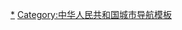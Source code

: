 {{NavboxV2
|type = vertical
|listclass=hlist
|name = 中华人民共和国国家历史文化名城
|title = {{Flagicon|PRC}} [[中华人民共和国|{{color|white|中华人民共和国}}]][[国家历史文化名城|{{color|white|国家历史文化名城}}]]
|titlestyle = background: SaddleBrown; color:#ffffff;
|state = collapsed
|above = [[中华人民共和国国务院|{{color|white|中华人民共和国国务院}}]]公布，共'''141'''处（截至2022年3月28日）：
|abovestyle = background: Sienna; color:#ffffff;
|groupstyle = color: #ffffff; background-color: SaddleBrown; text-align: center;
 
|group1 = [[华北地区|{{color|white|华北}}]]<br />15
|list1-type = vertical
|list1-border = child
|list1-groupstyle = color: #ffffff; background-color: SaddleBrown; text-align: center;
|list1-group1 = [[北京市|{{color|white|北　京}}]] <sub>1
|list1-list1 = 
*[[北京市]]
|list1-group2 = [[天津市|{{color|white|天　津}}]] <sub>1
|list1-list2 = 
*[[天津市]]
|list1-group3 = [[河北省|{{color|white|河　北}}]] <sub>6
|list1-list3 = 
*[[承德市]]
*[[保定市]]
*石家庄市
**[[正定县]]
*[[邯郸市]]
*秦皇岛市
**[[山海关区]]
*张家口市
**[[蔚县]]
|list1-group4 = [[山西省|{{color|white|山　西}}]] <sub>6
|list1-list4 = 
*[[大同市]]
*晋中市
**[[平遥县]]
*运城市
**[[新绛县]]
*忻州市
**[[代县]]
*晋中市
**[[祁县]]
*[[太原市]]
|list1-group5 = [[内蒙古自治区|{{color|white|内蒙古}}]] <sub>1
|list1-list5 = [[呼和浩特市]]

|group2 = [[中国东北地区|{{color|white|东北}}]]<br />7
|list2-type = vertical
|list2-border = child
|list2-groupstyle = color: #ffffff; background-color: SaddleBrown; text-align: center;
|list2-group1 = [[辽宁省|{{color|white|辽　宁}}]] <sub>2
|list2-list1 = 
*[[沈阳市]]
*[[辽阳市]]
|list2-group2 = [[吉林省|{{color|white|吉　林}}]] <sub>3
|list2-list2 = 
*[[吉林市]]
*通化市
**[[集安市]]
*[[长春市]]
|list2-group3 = [[黑龙江省|{{color|white|黑龙江}}]] <sub>2
|list2-list3 = 
*[[哈尔滨市]]
*[[齐齐哈尔市]]

|group3 = [[华东地区|{{color|white|华东}}]]<br />51
|list3-type = vertical
|list3-border = child
|list3-groupstyle = color: #ffffff; background-color: SaddleBrown; text-align: center;
|list3-group1 = [[上海市|{{color|white|上　海}}]] <sub>1
|list3-list1 = 
*[[上海市]]
|list3-group2 = [[江苏省|{{color|white|江　苏}}]] <sub>13
|list3-list2 = 
*[[南京市]]
*[[苏州市]]
*[[扬州市]]
*[[镇江市]]
*苏州市
**[[常熟市]]
*[[徐州市]]
*淮安市
**[[淮安区]]
*[[无锡市]]
*[[南通市]]
*无锡市
**[[宜兴市]]
*[[泰州市]]
*[[常州市]]
*扬州市
**[[高邮市]]
|list3-group3 = [[浙江省|{{color|white|浙　江}}]] <sub>10
|list3-list3 = 
*[[杭州市]]
*[[绍兴市]]
*[[宁波市]]
*[[衢州市]]
*台州市
**[[临海市]]
*[[金华市]]
*[[嘉兴市]]
*[[湖州市]]
*[[温州市]]
*丽水市
**[[龙泉市]]
|list3-group4 = [[安徽省|{{color|white|安　徽}}]] <sub>7
|list3-list4 = 
*黄山市
**[[歙县]]
**[[黟县]]
*淮南市
**[[寿县]]
*[[亳州市]]
*[[安庆市]]
**[[桐城市]]
*宣城市
**[[绩溪县]]
|list3-group5 = [[山东省|{{color|white|山　东}}]] <sub>10
|list3-list5 = 
*济宁市
**[[曲阜市]]
*[[济南市]]
*[[青岛市]]
*[[聊城市]]
*济宁市
**[[邹城市]]
*淄博市
**[[临淄区]]
*[[泰安市]]
*[[烟台市]]
**[[蓬莱市]]
*潍坊市
**[[青州市]]
|list3-group6 = [[福建省|{{color|white|福　建}}]] <sub>4
|list3-list6 = 
*[[泉州市]]
*[[福州市]]
*[[漳州市]]
*龙岩市
**[[长汀县]]
|list3-group7 = [[江西省|{{color|white|江　西}}]] <sub>6
|list3-list7 = 
*[[景德镇市]]
*[[南昌市]]
*[[赣州市]]
*赣州市
**[[瑞金市]]
*[[抚州市]]
*[[九江市]]
|group4 = [[中南地区|{{color|white|中南}}]]<br />30
|list4-type = vertical
|list4-border = child
|list4-groupstyle = color: #ffffff; background-color: SaddleBrown; text-align: center;
|list4-group1 = [[河南省|{{color|white|河　南}}]] <sub>8
|list4-list1 = 
*[[洛阳市]]
*[[开封市]]
*[[安阳市]]
*[[南阳市]]
*商丘市
**[[睢阳区]]
*[[郑州市]]
*鹤壁市
**[[浚县]]
*[[濮阳市]]
|list4-group2 = [[湖北省|{{color|white|湖　北}}]] <sub>5
|list4-list2 = 
*荆州市
**[[荆州区]]
*[[武汉市]]
*[[襄阳市]]
*[[随州市]]
*荆门市
**[[钟祥市]]
|list4-group3 = [[湖南省|{{color|white|湖　南}}]] <sub>4
|list4-list3 = 
*[[长沙市]]
*[[岳阳市]]
*湘西土家族苗族自治州
**[[凤凰县]]
*[[永州市]]
|list4-group4 = [[广东省|{{color|white|广　东}}]] <sub>8
|list4-list4 = 
*[[广州市]]
*[[潮州市]]
*[[肇庆市]]
*[[佛山市]]
*[[梅州市]]
*湛江市
**[[雷州市]]
*[[中山市]]
*[[惠州市]]
|list4-group5 = [[广西壮族自治区|{{color|white|广　西}}]] <sub>3
|list4-list5 = 
*[[桂林市]]
*[[柳州市]]
*[[北海市]]
|list4-group6 = [[海南省|{{color|white|海　南}}]] <sub>2
|list4-list6 = 
*海口市
**[[琼山区]]
*[[海口市]]

|group5 = [[中国西南地区|{{color|white|西南}}]]<br />21
|list5-type = vertical
|list5-border = child
|list5-groupstyle = color: #ffffff; background-color: SaddleBrown; text-align: center;
|list5-group1 = [[四川省|{{color|white|四　川}}]] <sub>8
|list5-list1 = 
*[[成都市]]
*[[自贡市]]
*[[宜宾市]]
*南充市
**[[阆中市]]
*[[乐山市]]
*成都市
**[[都江堰市]]
*[[泸州市]]
*凉山彝族自治州
**[[会理县]]
|list5-group2 = [[重庆市|{{color|white|重　庆}}]] <sub>1
|list5-list2 = 
*[[重庆市]]
|list5-group3 = [[贵州省|{{color|white|贵　州}}]] <sub>2
|list5-list3 =  
*[[遵义市]]
*黔东南苗族侗族自治州
**[[镇远县]]
|list5-group4 = [[云南省|{{color|white|云　南}}]] <sub>7
|list5-list4 = 
*[[昆明市]]
*大理白族自治州
**[[大理市]]
**[[巍山彝族回族自治县]]
*[[丽江市]]
*红河哈尼族彝族自治州
**[[建水县]]
*曲靖市
**[[会泽县]]
*玉溪市
**[[通海县]]
|list5-group5 = [[西藏自治区|{{color|white|西　藏}}]] <sub>3
|list5-list5 = 
*[[拉萨市]]
*日喀则市[[桑珠孜区]]
*日喀则市[[江孜县]]

|group6 = [[中国西北地区|{{color|white|西北}}]]<br />17
|list6-type = vertical
|list6-border = child
|list6-groupstyle = color: #ffffff; background-color: SaddleBrown; text-align: center;
|list6-group1 = [[陕西省|{{color|white|陕　西}}]] <sub>6
|list6-list1 = 
*[[西安市]]
*[[咸阳市]]
*[[延安市]]
*渭南市
**[[韩城市]]
*[[榆林市]]
*[[汉中市]]
|list6-group2 = [[甘肃省|{{color|white|甘　肃}}]] <sub>4
|list6-list2 = 
*[[武威市]]
*[[张掖市]]
*酒泉市
**[[敦煌市]]
*[[天水市]]
|list6-group3 = [[青海省|{{color|white|青　海}}]] <sub>1
|list6-list3 = 
*黄南藏族自治州
**[[同仁市]]
|list6-group4 = [[宁夏回族自治区|{{color|white|宁　夏}}]] <sub>1
|list6-list4 = 
*[[银川市]]
|list6-group5 = [[新疆维吾尔自治区|{{color|white|新　疆}}]] <sub>5
|list6-list5 = 
*喀什地区
**[[喀什市]]
*吐鲁番市
**[[高昌区]]
*伊犁哈萨克自治州
**[[伊宁市]]
**[[特克斯县]]
*阿克苏地区
**[[库车县]]

}}<noinclude>
[[Category:国家历史文化名城|*]]
[[Category:中华人民共和国城市导航模板]]
</noinclude>